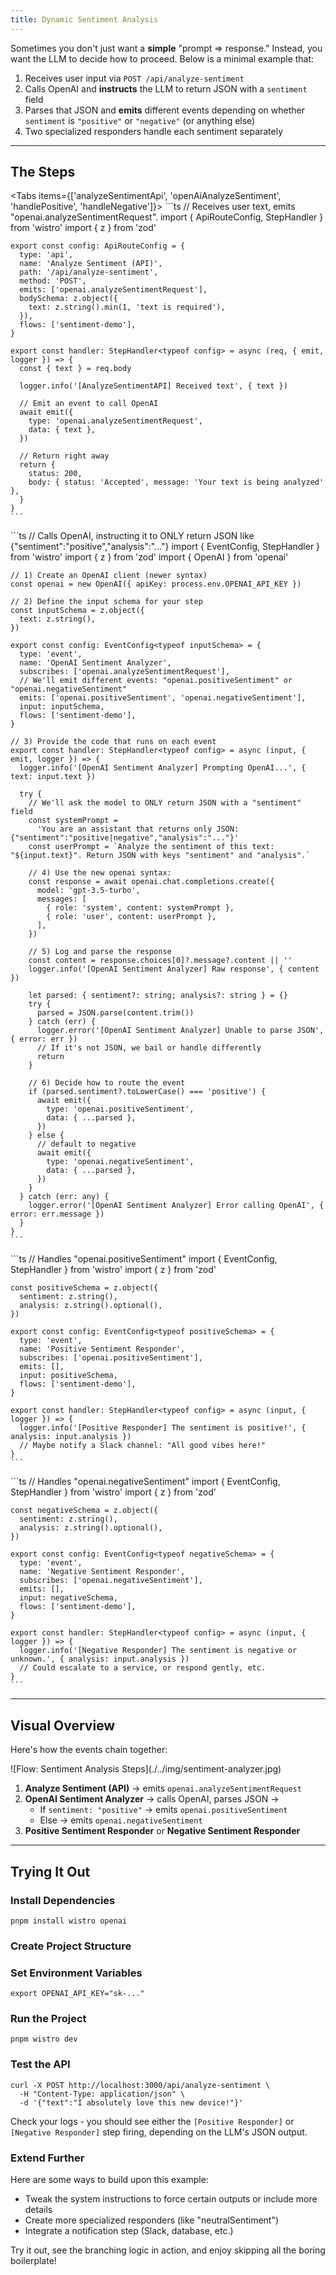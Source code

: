 ```yaml
---
title: Dynamic Sentiment Analysis
---
```


Sometimes you don't just want a **simple** "prompt => response." Instead, you want the LLM to decide how to proceed. Below is a minimal example that:

1. Receives user input via `POST /api/analyze-sentiment`
2. Calls OpenAI and **instructs** the LLM to return JSON with a `sentiment` field
3. Parses that JSON and **emits** different events depending on whether `sentiment` is `"positive"` or `"negative"` (or anything else)
4. Two specialized responders handle each sentiment separately

---

## The Steps

<Folder name="steps" defaultOpen>
  <File name="analyzeSentimentApi.step.ts" />
  <File name="openAiAnalyzeSentiment.step.ts" />
  <File name="handlePositive.step.ts" />
  <File name="handleNegative.step.ts" />
</Folder>


<Tabs items={['analyzeSentimentApi', 'openAiAnalyzeSentiment', 'handlePositive', 'handleNegative']}>
  <Tab value="analyzeSentimentApi">
    ```ts
    // Receives user text, emits "openai.analyzeSentimentRequest".
    import { ApiRouteConfig, StepHandler } from 'wistro'
    import { z } from 'zod'

    export const config: ApiRouteConfig = {
      type: 'api',
      name: 'Analyze Sentiment (API)',
      path: '/api/analyze-sentiment',
      method: 'POST',
      emits: ['openai.analyzeSentimentRequest'],
      bodySchema: z.object({
        text: z.string().min(1, 'text is required'),
      }),
      flows: ['sentiment-demo'],
    }

    export const handler: StepHandler<typeof config> = async (req, { emit, logger }) => {
      const { text } = req.body

      logger.info('[AnalyzeSentimentAPI] Received text', { text })

      // Emit an event to call OpenAI
      await emit({
        type: 'openai.analyzeSentimentRequest',
        data: { text },
      })

      // Return right away
      return {
        status: 200,
        body: { status: 'Accepted', message: 'Your text is being analyzed' },
      }
    }
    ```
  </Tab>
  <Tab value="openAiAnalyzeSentiment">
    ```ts
    // Calls OpenAI, instructing it to ONLY return JSON like {"sentiment":"positive","analysis":"..."}
    import { EventConfig, StepHandler } from 'wistro'
    import { z } from 'zod'
    import { OpenAI } from 'openai'

    // 1) Create an OpenAI client (newer syntax)
    const openai = new OpenAI({ apiKey: process.env.OPENAI_API_KEY })

    // 2) Define the input schema for your step
    const inputSchema = z.object({
      text: z.string(),
    })

    export const config: EventConfig<typeof inputSchema> = {
      type: 'event',
      name: 'OpenAI Sentiment Analyzer',
      subscribes: ['openai.analyzeSentimentRequest'],
      // We'll emit different events: "openai.positiveSentiment" or "openai.negativeSentiment"
      emits: ['openai.positiveSentiment', 'openai.negativeSentiment'],
      input: inputSchema,
      flows: ['sentiment-demo'],
    }

    // 3) Provide the code that runs on each event
    export const handler: StepHandler<typeof config> = async (input, { emit, logger }) => {
      logger.info('[OpenAI Sentiment Analyzer] Prompting OpenAI...', { text: input.text })

      try {
        // We'll ask the model to ONLY return JSON with a "sentiment" field
        const systemPrompt =
          'You are an assistant that returns only JSON: {"sentiment":"positive|negative","analysis":"..."}'
        const userPrompt = `Analyze the sentiment of this text: "${input.text}". Return JSON with keys "sentiment" and "analysis".`

        // 4) Use the new openai syntax:
        const response = await openai.chat.completions.create({
          model: 'gpt-3.5-turbo',
          messages: [
            { role: 'system', content: systemPrompt },
            { role: 'user', content: userPrompt },
          ],
        })

        // 5) Log and parse the response
        const content = response.choices[0]?.message?.content || ''
        logger.info('[OpenAI Sentiment Analyzer] Raw response', { content })

        let parsed: { sentiment?: string; analysis?: string } = {}
        try {
          parsed = JSON.parse(content.trim())
        } catch (err) {
          logger.error('[OpenAI Sentiment Analyzer] Unable to parse JSON', { error: err })
          // If it's not JSON, we bail or handle differently
          return
        }

        // 6) Decide how to route the event
        if (parsed.sentiment?.toLowerCase() === 'positive') {
          await emit({
            type: 'openai.positiveSentiment',
            data: { ...parsed },
          })
        } else {
          // default to negative
          await emit({
            type: 'openai.negativeSentiment',
            data: { ...parsed },
          })
        }
      } catch (err: any) {
        logger.error('[OpenAI Sentiment Analyzer] Error calling OpenAI', { error: err.message })
      }
    }
    ```
  </Tab>
  <Tab value="handlePositive">
    ```ts
    // Handles "openai.positiveSentiment"
    import { EventConfig, StepHandler } from 'wistro'
    import { z } from 'zod'

    const positiveSchema = z.object({
      sentiment: z.string(),
      analysis: z.string().optional(),
    })

    export const config: EventConfig<typeof positiveSchema> = {
      type: 'event',
      name: 'Positive Sentiment Responder',
      subscribes: ['openai.positiveSentiment'],
      emits: [],
      input: positiveSchema,
      flows: ['sentiment-demo'],
    }

    export const handler: StepHandler<typeof config> = async (input, { logger }) => {
      logger.info('[Positive Responder] The sentiment is positive!', { analysis: input.analysis })
      // Maybe notify a Slack channel: "All good vibes here!"
    }
    ```
  </Tab>
  <Tab value="handleNegative">
    ```ts
    // Handles "openai.negativeSentiment"
    import { EventConfig, StepHandler } from 'wistro'
    import { z } from 'zod'

    const negativeSchema = z.object({
      sentiment: z.string(),
      analysis: z.string().optional(),
    })

    export const config: EventConfig<typeof negativeSchema> = {
      type: 'event',
      name: 'Negative Sentiment Responder',
      subscribes: ['openai.negativeSentiment'],
      emits: [],
      input: negativeSchema,
      flows: ['sentiment-demo'],
    }

    export const handler: StepHandler<typeof config> = async (input, { logger }) => {
      logger.info('[Negative Responder] The sentiment is negative or unknown.', { analysis: input.analysis })
      // Could escalate to a service, or respond gently, etc.
    }
    ```
  </Tab>
</Tabs>

---

## Visual Overview

Here's how the events chain together:

<div className="my-8">
  ![Flow: Sentiment Analysis Steps](./../img/sentiment-analyzer.jpg)
</div>

1. **Analyze Sentiment (API)** → emits `openai.analyzeSentimentRequest`
2. **OpenAI Sentiment Analyzer** → calls OpenAI, parses JSON →
   - If `sentiment: "positive"` → emits `openai.positiveSentiment`
   - Else → emits `openai.negativeSentiment`
3. **Positive Sentiment Responder** or **Negative Sentiment Responder**

---

## Trying It Out

<Steps>

### Install Dependencies

```shell
pnpm install wistro openai
```

### Create Project Structure

<Folder name="steps" defaultOpen>
  <File name="analyzeSentimentApi.step.ts" />
  <File name="openAiAnalyzeSentiment.step.ts" />
  <File name="handlePositive.step.ts" />
  <File name="handleNegative.step.ts" />
</Folder>

### Set Environment Variables

```shell
export OPENAI_API_KEY="sk-..."
```

### Run the Project

```shell
pnpm wistro dev
```

### Test the API

```shell
curl -X POST http://localhost:3000/api/analyze-sentiment \
  -H "Content-Type: application/json" \
  -d '{"text":"I absolutely love this new device!"}'
```

Check your logs - you should see either the `[Positive Responder]` or `[Negative Responder]` step firing, depending on the LLM's JSON output.

### Extend Further

Here are some ways to build upon this example:
- Tweak the system instructions to force certain outputs or include more details
- Create more specialized responders (like "neutralSentiment")
- Integrate a notification step (Slack, database, etc.)

</Steps>

Try it out, see the branching logic in action, and enjoy skipping all the boring boilerplate!
